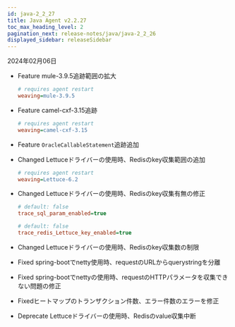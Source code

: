 ```yaml
---
id: java-2_2_27
title: Java Agent v2.2.27
toc_max_heading_level: 2
pagination_next: release-notes/java/java-2_2_26
displayed_sidebar: releaseSidebar
---
```


2024年02月06日

- <Status>Feature</Status> mule-3.9.5追跡範囲の拡大

  ```ini title="whatap.conf"
  # requires agent restart
  weaving=mule-3.9.5
  ```

- <Status>Feature</Status> camel-cxf-3.15追跡

  ```ini title="whatap.conf"
  # requires agent restart
  weaving=camel-cxf-3.15
  ```

- <Status>Feature</Status> <code>OracleCallableStatement</code>追跡追加

- <Status>Changed</Status> Lettuceドライバーの使用時、Redisのkey収集範囲の追加

  ```ini title="whatap.conf"
  # requires agent restart
  weaving=Lettuce-6.2
  ```

- <Status>Changed</Status> Lettuceドライバーの使用時、Redisのkey収集有無の修正

  ```ini title="whatap.conf"
  # default: false
  trace_sql_param_enabled=true

  # default: false
  trace_redis_Lettuce_key_enabled=true
  ```

- <Status>Changed</Status> Lettuceドライバーの使用時、Redisのkey収集数の制限

- <Status>Fixed</Status> spring-bootでnetty使用時、requestのURLからquerystringを分離

- <Status>Fixed</Status> spring-bootでnettyの使用時、requestのHTTPパラメータを収集できない問題の修正

- <Status>Fixed</Status>ヒートマップのトランザクション件数、エラー件数のエラーを修正

- <Status>Deprecate</Status> Lettuceドライバーの使用時、Redisのvalue収集中断
